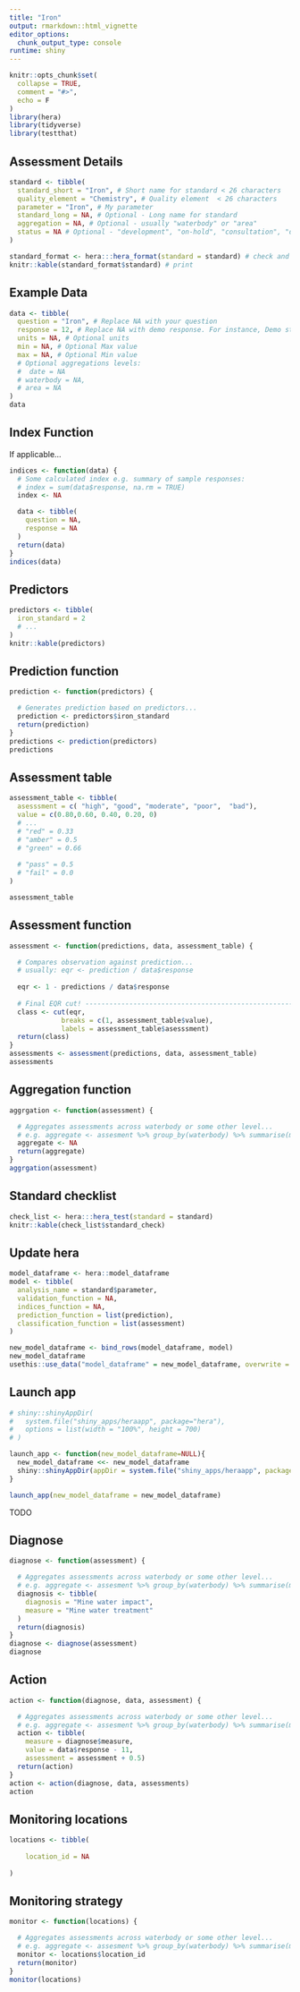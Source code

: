 ```yaml
---
title: "Iron"
output: rmarkdown::html_vignette
editor_options: 
  chunk_output_type: console
runtime: shiny
---
```


```r
knitr::opts_chunk$set(
  collapse = TRUE,
  comment = "#>",
  echo = F
)
library(hera)
library(tidyverse)
library(testthat)
```

<!-- Create a new regulatory assessment by changing the CAPITLIZE info below: -->

## Assessment Details

```r

standard <- tibble(
  standard_short = "Iron", # Short name for standard < 26 characters
  quality_element = "Chemistry", # Quality element  < 26 characters
  parameter = "Iron", # My parameter
  standard_long = NA, # Optional - Long name for standard
  aggregation = NA, # Optional - usually "waterbody" or "area"
  status = NA # Optional - "development", "on-hold", "consultation", "deprecated" or "deployed"
)

standard_format <- hera:::hera_format(standard = standard) # check and format assessment data
knitr::kable(standard_format$standard) # print
```

## Example Data

```r
data <- tibble(
  question = "Iron", # Replace NA with your question
  response = 12, # Replace NA with demo response. For instance, Demo string, numeric, dna, geographic etc
  units = NA, # Optional units
  min = NA, # Optional Max value
  max = NA, # Optional Min value
  # Optional aggregations levels:
  #  date = NA
  # waterbody = NA,
  # area = NA
)
data
```

## Index Function 

If applicable...

```r

indices <- function(data) {
  # Some calculated index e.g. summary of sample responses: 
  # index = sum(data$response, na.rm = TRUE)
  index <- NA

  data <- tibble(
    question = NA,
    response = NA
  )
  return(data)
}
indices(data)
```

## Predictors

```r
predictors <- tibble(
  iron_standard = 2
  # ...
)
knitr::kable(predictors) 
```

## Prediction function

```r
prediction <- function(predictors) {

  # Generates prediction based on predictors...
  prediction <- predictors$iron_standard
  return(prediction)
}
predictions <- prediction(predictors)
predictions
```

## Assessment table
```r

assessment_table <- tibble(
  asesssment = c( "high", "good", "moderate", "poor",  "bad"),
  value = c(0.80,0.60, 0.40, 0.20, 0)
  # ...
  # "red" = 0.33
  # "amber" = 0.5
  # "green" = 0.66
  
  # "pass" = 0.5
  # "fail" = 0.0
)

assessment_table
```

## Assessment function

```r
assessment <- function(predictions, data, assessment_table) {

  # Compares observation against prediction...
  # usually: eqr <- prediction / data$response
  
  eqr <- 1 - predictions / data$response
  
  # Final EQR cut! ------------------------------------------------------------
  class <- cut(eqr,
             breaks = c(1, assessment_table$value),
             labels = assessment_table$asesssment)
  return(class)
}
assessments <- assessment(predictions, data, assessment_table)
assessments
```

## Aggregation function

```r
aggrgation <- function(assessment) {

  # Aggregates assessments across waterbody or some other level...
  # e.g. aggregate <- assesment %>% group_by(waterbody) %>% summarise(min_assessment = min(assessment))
  aggregate <- NA
  return(aggregate)
}
aggrgation(assessment)

```

## Standard checklist

```r
check_list <- hera:::hera_test(standard = standard)
knitr::kable(check_list$standard_check)
```

## Update hera

```r

model_dataframe <- hera::model_dataframe
model <- tibble(
  analysis_name = standard$parameter,
  validation_function = NA,
  indices_function = NA,
  prediction_function = list(prediction),
  classification_function = list(assessment)
)

new_model_dataframe <- bind_rows(model_dataframe, model)
new_model_dataframe
usethis::use_data("model_dataframe" = new_model_dataframe, overwrite = TRUE)
```

## Launch app

```r
# shiny::shinyAppDir(
#   system.file("shiny_apps/heraapp", package="hera"),
#   options = list(width = "100%", height = 700)
# )

launch_app <- function(new_model_dataframe=NULL){
  new_model_dataframe <<- new_model_dataframe
  shiny::shinyAppDir(appDir = system.file("shiny_apps/heraapp", package="hera"))
}

launch_app(new_model_dataframe = new_model_dataframe)

```

<!-- Optional setting below!!! -->

TODO

## Diagnose

```r
diagnose <- function(assessment) {

  # Aggregates assessments across waterbody or some other level...
  # e.g. aggregate <- assesment %>% group_by(waterbody) %>% summarise(min_assessment = min(assessment))
  diagnosis <- tibble(
    diagnosis = "Mine water impact",
    measure = "Mine water treatment"
  )
  return(diagnosis)
}
diagnose <- diagnose(assessment)
diagnose
```

## Action

```r
action <- function(diagnose, data, assessment) {

  # Aggregates assessments across waterbody or some other level...
  # e.g. aggregate <- assesment %>% group_by(waterbody) %>% summarise(min_assessment = min(assessment))
  action <- tibble(
    measure = diagnose$measure,
    value = data$response - 11,
    assessment = assessment + 0.5)
  return(action)
}
action <- action(diagnose, data, assessments)
action
```

## Monitoring locations

```r
locations <- tibble(
  
    location_id = NA
  
)
```

## Monitoring strategy

```r

monitor <- function(locations) {

  # Aggregates assessments across waterbody or some other level...
  # e.g. aggregate <- assesment %>% group_by(waterbody) %>% summarise(min_assessment = min(assessment))
  monitor <- locations$location_id
  return(monitor)
}
monitor(locations)

```
